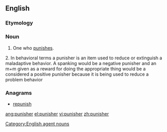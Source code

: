 ==English==

===Etymology===
{{suffix|punish|er}}

===Noun===
{{en-noun}}

# One who [[punish|punishes]].
2. In behavioral terms a punisher is an item used to reduce or extinguish a maladaptive behavior.  A spanking would be a negative punisher and  an m+m given as a reward for doing the appropriate thing would  be a considered a positive punisher because it is being used to reduce a problem behavior

===Anagrams===
* [[repunish#English|repunish]]
[[Category:English agent nouns]]

[[ang:punisher]]
[[el:punisher]]
[[vi:punisher]]
[[zh:punisher]]